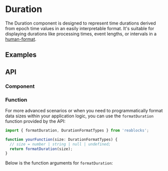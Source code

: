 
<Meta of={DurationStories} />

# Duration
The Duration component is designed to represent time durations derived from epoch time values in an easily interpretable format. 
It's suitable for displaying durations like processing times, event lengths, or intervals in a [human-format](https://www.npmjs.com/package/human-format).

## Examples
<ToggleCanvas sourceState="shown" of={DurationStories.Simple} storybook="components-data-duration--simple" />

## API
### Component
<PropsTable name="Duration" />

### Function
For more advanced scenarios or when you need to programmatically format data sizes within your application logic, 
you can use the `formatDuration` function provided by the API:

```ts
import { formatDuration, DurationFormatTypes } from 'reablocks';

function yourFunction(size: DurationFormatTypes) {
  // size = number | string | null | undefined;
  return formatDuration(size);
}
```

Below is the function arguments for `formatDuration`:

<ParametersTable type="functions" name="formatDuration" />